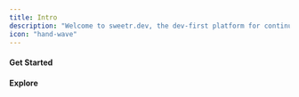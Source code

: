 ```yaml
---
title: Intro
description: "Welcome to sweetr.dev, the dev-first platform for continuous improvement."
icon: "hand-wave"
---
```


#### Get Started

<CardGroup cols={2}>
  <Card title="Cloud" icon="cloud" href="/get-started/cloud" />
  <Card title="Self-host" icon="server" href="/get-started/self-host" />
</CardGroup>

#### Explore

<CardGroup cols={2}>
  <Card
    title="Pull Requests"
    icon="code-pull-request"
    href="/features/pull-requests"
  />
  <Card title="Code Reviews" icon="code" href="/features/code-reviews" />
  <Card
    title="Team Insights"
    icon="chart-simple"
    href="/features/team/code-review-distribution"
  />
  <Card title="Automations" icon="robot" href="/features/automations/intro" />
</CardGroup>

